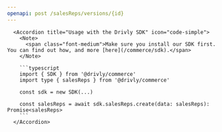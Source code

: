 ```yaml
---
openapi: post /salesReps/versions/{id}
---
```


      <Accordion title="Usage with the Drivly SDK" icon="code-simple">
        <Note>
          <span class="font-medium">Make sure you install our SDK first. You can find out how, and more [here](/commerce/sdk).</span>
        </Note>

        ```typescript
        import { SDK } from '@drivly/commerce'
        import type { salesReps } from '@drivly/commerce'

        const sdk = new SDK(...)

        const salesReps = await sdk.salesReps.create(data: salesReps): Promise<salesReps>
        ```
      </Accordion>

